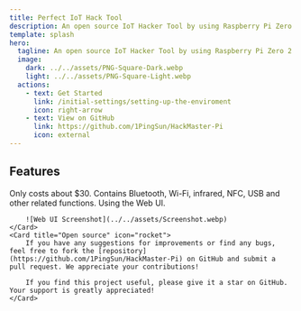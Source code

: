 ```yaml
---
title: Perfect IoT Hack Tool
description: An open source IoT Hacker Tool by using Raspberry Pi Zero 2 W
template: splash
hero:
  tagline: An open source IoT Hacker Tool by using Raspberry Pi Zero 2 W
  image:
    dark: ../../assets/PNG-Square-Dark.webp
    light: ../../assets/PNG-Square-Light.webp
  actions:
    - text: Get Started
      link: /initial-settings/setting-up-the-enviroment
      icon: right-arrow
    - text: View on GitHub
      link: https://github.com/1PingSun/HackMaster-Pi
      icon: external
---
```



## Features

<CardGrid stagger>
	<Card title="Cheap" icon="star">
		Only costs about $30.
	</Card>
	<Card title="Multifunction" icon="seti:json">
		Contains Bluetooth, Wi-Fi, infrared, NFC, USB and other related functions.
	</Card>
	<Card title="User-friendly" icon="heart">
		Using the Web UI.

		![Web UI Screenshot](../../assets/Screenshot.webp)
	</Card>
	<Card title="Open source" icon="rocket">
		If you have any suggestions for improvements or find any bugs, feel free to fork the [repository](https://github.com/1PingSun/HackMaster-Pi) on GitHub and submit a pull request. We appreciate your contributions!

		If you find this project useful, please give it a star on GitHub. Your support is greatly appreciated!
	</Card>
</CardGrid>
